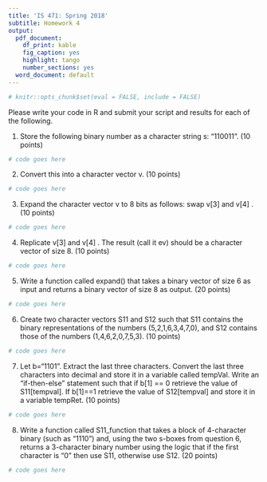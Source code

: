 ```yaml
---
title: 'IS 471: Spring 2018'
subtitle: Homework 4
output:
  pdf_document:
    df_print: kable
    fig_caption: yes
    highlight: tango
    number_sections: yes
  word_document: default
---
```

```r
# knitr::opts_chunk$set(eval = FALSE, include = FALSE)
```

Please write your code in R and submit your script and results for each of the following. 

1.	Store the following binary number as a character string s: "110011".  (10 points)
```r
# code goes here
```
2.	Convert this into a character vector v. (10 points)
```r
# code goes here
```
3.	Expand the character vector v to 8 bits as follows: swap v[3] and v[4] . (10 points)
```r
# code goes here
```
4.	Replicate v[3] and v[4] .  The result (call it ev) should be a character vector of size 8. (10 points)
```r
# code goes here
```
5.	Write a function called expand() that takes a binary vector of size 6 as input and returns a binary vector of size 8 as output. (20 points)
```r
# code goes here
```
6.	Create two character vectors S11 and S12 such that S11 contains the binary representations of the numbers (5,2,1,6,3,4,7,0), and S12 contains those of the numbers (1,4,6,2,0,7,5,3). (10 points)
```r
# code goes here
```
7.	Let b="1101". Extract the last three characters. Convert the last three characters into decimal and store it in a variable called tempVal.  Write an "if-then-else" statement such that if b[1] == 0 retrieve the value of S11[tempval]. If b[1]==1  retrieve the value of S12[tempval]  and store it in a variable tempRet. (10 points)
```r
# code goes here
```
8.	Write a function called S11_function that takes a block of 4-character binary (such as "1110") and, using the two s-boxes from question 6, returns a 3-character binary number using the logic that if the first character is "0" then use S11, otherwise use S12.  (20 points)
```r
# code goes here
```